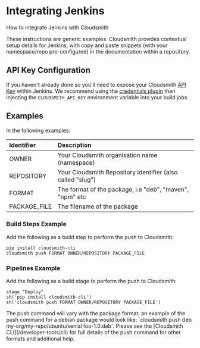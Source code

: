 
# Integrating Jenkins

How to integrate Jenkins with Cloudsmith

<Note variant="note" headline="Contextual Documentation">
These instructions are generic examples. Cloudsmith provides contextual setup details for Jenkins, with copy and paste snippets (with your namespace/repo pre-configured) in the documentation within a repository.
</Note>

## API Key Configuration

If you haven't already done so you'll need to expose your Cloudsmith [API Key](https://app.cloudsmith.com/settings/api-keys) within Jenkins. We recommend using the [credentials plugin](https://plugins.jenkins.io/credentials/) then injecting the `CLOUDSMITH_API_KEY` environment variable into your build jobs.

## Examples

In the following examples: 

| Identifier   | Description                                                |
| :----------- | :--------------------------------------------------------- |
| OWNER        | Your Cloudsmith organisation name (namespace)              |
| REPOSITORY   | Your Cloudsmith Repository identifier (also called "slug") |
| FORMAT       | The format of the package, i.e "deb", "maven", "npm" etc   |
| PACKAGE_FILE | The filename of the package                                |

### Build Steps Example

Add the following as a build step to perform the push to Cloudsmith:

```shell Jenkins Build Steps using CLI
pip install cloudsmith-cli
cloudsmith push FORMAT OWNER/REPOSITORY PACKAGE_FILE
```

### Pipelines Example

Add the following as a build stage to perform the push to Cloudsmith:

```shell Jenkins Pipelines using CLI
stage "Deploy"
sh('pip install cloudsmith-cli')
sh('cloudsmith push FORMAT OWNER/REPOSITORY PACKAGE_FILE')
```

<Note variant="note">
The push command will vary with the package format, an example of the push command for a debian package would look like: `cloudsmith push deb my-org/my-repo/ubuntu/xenial foo-1.0.deb`. Please see the [Cloudsmith CLI](/developer-tools/cli) for full details of the push command for other formats and additional help.
</Note>